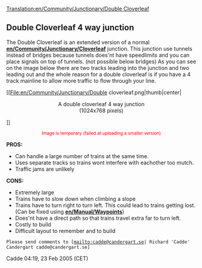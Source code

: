 [[Translation:en/Community/Junctionary/Double Cloverleaf]]
==Double Cloverleaf 4 way junction==

The Double Cloverleaf is an extended version of a normal '''[[en/Community/Junctionary/Cloverleaf]]''' junction.
This junction use tunnels instead of bridges because tunnels does'nt have speedlimits and you can place signals on top of tunnels. (not possible below bridges)
As you can see on the image below there are two tracks leading into the junction and two leading out and the whole reason for a double cloverleaf is if you have a 4 track mainline to allow more traffic to flow through your line.


[[File:en/Community/Junctionary/Double cloverleaf.png|thumb|center|<center>A double cloverleaf 4 way junction<br>(1024x768 pixels)</center>]]
<center><font color=red><small>Image is temporary (failed at uploading a smaller version)</small></font></center>


'''PROS:'''
* Can handle a large number of trains at the same time.
* Uses separate tracks so trains wont interfere with eachother too mutch.
* Traffic jams are unlikely


'''CONS:'''
* Extremely large
* Trains have to slow down when climbing a slope
* Trains have to turn right to turn left. This could lead to trains getting lost. (Can be fixed using '''[[en/Manual/Waypoints]]''')
* Does'nt have a direct path so that trains travel extra far to turn left.
* Costly to build
* Difficult layout to remember and to build


<TT>Please send comments to [mailto:cadde@candergart.se| Richard 'Cadde' Candergart cadde@candergart.se]</TT>

Cadde 04:19, 23 Feb 2005 (CET)